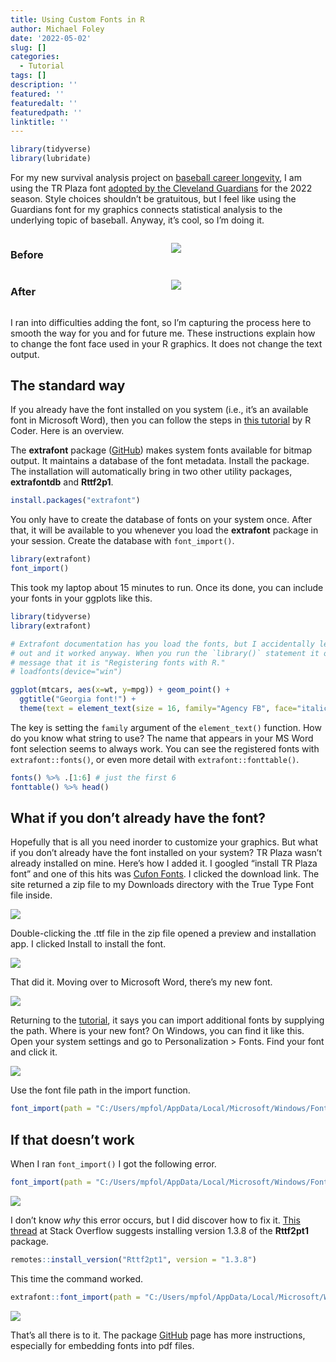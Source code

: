 ```yaml
---
title: Using Custom Fonts in R
author: Michael Foley
date: '2022-05-02'
slug: []
categories:
  - Tutorial
tags: []
description: ''
featured: ''
featuredalt: ''
featuredpath: ''
linktitle: ''
---
```


```r
library(tidyverse)
library(lubridate)
```

For my new survival analysis project on [baseball career longevity](https://mpfoley73.github.io/baseball-survival/), I am using the TR Plaza font [adopted by the Cleveland Guardians](https://www.cleveland.com/entertainment/2022/04/cleveland-guardians-adopt-refreshed-design-look-to-go-with-new-name.html) for the 2022 season. Style choices shouldn't be gratuitous, but I feel like using the Guardians font for my graphics connects statistical analysis to the underlying topic of baseball. Anyway, it's cool, so I'm doing it.


:::: {style="display: grid; grid-template-columns: 1fr 1fr; grid-column-gap: 10px;"}

::: {}
### Before

![](./images/plot_before.png)
:::

::: {}
### After

![](./images/plot_after.png)
:::

::::

I ran into difficulties adding the font, so I'm capturing the process here to smooth the way for you and for future me. These instructions explain how to change the font face used in your R graphics. It does not change the text output.

## The standard way

If you already have the font installed on you system (i.e., it's an available font in Microsoft Word), then you can follow the steps in [this tutorial](https://r-coder.com/custom-fonts-r/) by R Coder. Here is an overview.

The **extrafont** package ([GitHub](https://github.com/wch/extrafont)) makes system fonts available for bitmap output. It maintains a database of the font metadata. Install the package. The installation will automatically bring in two other utility packages, **extrafontdb** and **Rttf2p1**.

```r
install.packages("extrafont")
```

You only have to create the database of fonts on your system once. After that, it will be available to you whenever you load the **extrafont** package in your session. Create the database with `font_import()`.

```r
library(extrafont)
font_import()
```

This took my laptop about 15 minutes to run. Once its done, you can include your fonts in your ggplots like this.

```r
library(tidyverse)
library(extrafont)

# Extrafont documentation has you load the fonts, but I accidentally left this
# out and it worked anyway. When you run the `library()` statement it outputs a
# message that it is "Registering fonts with R."
# loadfonts(device="win")

ggplot(mtcars, aes(x=wt, y=mpg)) + geom_point() +
  ggtitle("Georgia font!") +
  theme(text = element_text(size = 16, family="Agency FB", face="italic"))
```

The key is setting the `family` argument of the `element_text()` function. How do you know what string to use? The name that appears in your MS Word font selection seems to always work. You can see the registered fonts with `extrafont::fonts()`, or even more detail with `extrafont::fonttable()`.

```r
fonts() %>% .[1:6] # just the first 6
fonttable() %>% head()
```

## What if you don't already have the font?

Hopefully that is all you need inorder to customize your graphics. But what if you don't already have the font installed on your system? TR Plaza wasn't already installed on mine. Here's how I added it. I googled "install TR Plaza font" and one of this hits was [Cufon Fonts](https://www.cufonfonts.com/font/tr-plaza). I clicked the download link. The site returned a zip file to my Downloads directory with the True Type Font file inside.

![](./images/Screenshot 2022-05-02 052504.png)

Double-clicking the .ttf file in the zip file opened a preview and installation app. I clicked Install to install the font.

![](./images/Screenshot 2022-05-02 052658.png)

That did it. Moving over to Microsoft Word, there's my new font.

![](./images/Screenshot 2022-05-02 052941.png)

Returning to the [tutorial](https://r-coder.com/custom-fonts-r/), it says you can import additional fonts by supplying the  path. Where is your new font? On Windows, you can find it like this. Open your system settings and go to Personalization > Fonts. Find your font and click it. 

![](./images/Screenshot 2022-05-04 054135.png)

Use the font file path in the import function.

```r
font_import(path = "C:/Users/mpfol/AppData/Local/Microsoft/Windows/Fonts")
```

## If that doesn't work

When I ran `font_import()` I got the following error.

```r
font_import(path = "C:/Users/mpfol/AppData/Local/Microsoft/Windows/Fonts")
```

![](./images/Screenshot 2022-05-02 045826.png)

I don't know _why_ this error occurs, but I did discover how to fix it. [This thread](https://stackoverflow.com/questions/71572537/downloading-fonts-in-r-no-fontname-skipping) at Stack Overflow suggests installing version 1.3.8 of the **Rttf2pt1** package.

```r
remotes::install_version("Rttf2pt1", version = "1.3.8")
```

This time the command worked.

```r
extrafont::font_import(path = "C:/Users/mpfol/AppData/Local/Microsoft/Windows/Fonts")
```

![](./images/Screenshot 2022-05-02 051508.png)

That's all there is to it. The package [GitHub](https://github.com/wch/extrafont) page has more instructions, especially for embedding fonts into pdf files.
